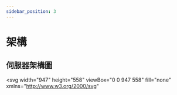 ```yaml
---
sidebar_position: 3
---
```


# 架構

## 伺服器架構圖

<svg
  width="947"
  height="558"
  viewBox="0 0 947 558"
  fill="none"
  xmlns="http://www.w3.org/2000/svg"
>
  <rect
    x="799.5"
    y="234.5"
    width="146"
    height="227"
    rx="3.5"
    fill="#88C8F3"
    fill-opacity="0.3"
    stroke="#3D76F1"
    stroke-width="3"
  />
  <rect
    x="820.5"
    y="329.5"
    width="105"
    height="36"
    rx="3.5"
    fill="#2758B9"
    fill-opacity="0.55"
    stroke="#1A45E2"
    stroke-width="3"
  />
  <path
    d="M833.538 346.104H831.671C831.637 345.862 831.567 345.648 831.462 345.46C831.357 345.27 831.222 345.108 831.057 344.974C830.893 344.841 830.702 344.739 830.486 344.668C830.273 344.597 830.042 344.561 829.792 344.561C829.34 344.561 828.947 344.673 828.611 344.898C828.276 345.119 828.016 345.443 827.832 345.869C827.647 346.293 827.555 346.807 827.555 347.412C827.555 348.034 827.647 348.557 827.832 348.98C828.019 349.403 828.281 349.723 828.616 349.939C828.951 350.155 829.339 350.263 829.779 350.263C830.026 350.263 830.255 350.23 830.465 350.165C830.678 350.099 830.867 350.004 831.032 349.879C831.197 349.751 831.333 349.597 831.441 349.415C831.552 349.233 831.629 349.026 831.671 348.793L833.538 348.801C833.489 349.202 833.369 349.588 833.175 349.96C832.985 350.329 832.728 350.66 832.404 350.953C832.083 351.243 831.7 351.473 831.254 351.643C830.81 351.811 830.309 351.895 829.749 351.895C828.971 351.895 828.275 351.719 827.661 351.366C827.05 351.014 826.567 350.504 826.212 349.837C825.86 349.169 825.684 348.361 825.684 347.412C825.684 346.46 825.863 345.651 826.221 344.983C826.579 344.315 827.065 343.807 827.678 343.457C828.292 343.105 828.982 342.929 829.749 342.929C830.255 342.929 830.724 343 831.156 343.142C831.59 343.284 831.975 343.491 832.31 343.764C832.646 344.034 832.918 344.365 833.129 344.757C833.342 345.149 833.478 345.598 833.538 346.104ZM836.825 351.776L834.328 343.048H836.344L837.788 349.112H837.861L839.455 343.048H841.18L842.77 349.125H842.847L844.291 343.048H846.307L843.81 351.776H842.011L840.349 346.07H840.281L838.624 351.776H836.825ZM847.92 351.776H845.942L848.955 343.048H851.333L854.342 351.776H852.364L850.178 345.043H850.11L847.92 351.776ZM847.796 348.345H852.467V349.785H847.796V348.345ZM858.169 351.776V343.048H864.05V344.57H860.015V346.649H863.747V348.17H860.015V350.254H864.067V351.776H858.169ZM865.517 351.776V343.048H871.398V344.57H867.362V346.649H871.095V348.17H867.362V350.254H871.415V351.776H865.517ZM874.829 351.776L872.332 343.048H874.348L875.792 349.112H875.865L877.458 343.048H879.184L880.774 349.125H880.85L882.295 343.048H884.311L881.814 351.776H880.015L878.353 346.07H878.285L876.627 351.776H874.829ZM888.442 348.277C888.442 347.22 888.583 346.247 888.864 345.358C889.148 344.469 889.581 343.645 890.164 342.886H891.898C891.676 343.168 891.47 343.511 891.28 343.918C891.09 344.321 890.924 344.764 890.782 345.247C890.64 345.73 890.529 346.23 890.449 346.747C890.37 347.261 890.33 347.771 890.33 348.277C890.33 348.95 890.398 349.631 890.534 350.318C890.674 351.003 890.861 351.639 891.097 352.227C891.336 352.815 891.603 353.297 891.898 353.672H890.164C889.581 352.913 889.148 352.089 888.864 351.2C888.583 350.311 888.442 349.337 888.442 348.277ZM894.716 343.048L896.476 346.023H896.544L898.312 343.048H900.396L897.733 347.412L900.456 351.776H898.334L896.544 348.797H896.476L894.686 351.776H892.572L895.304 347.412L892.624 343.048H894.716ZM901.53 351.776V345.23H903.26V346.385H903.337C903.473 346.001 903.7 345.699 904.018 345.477C904.337 345.256 904.717 345.145 905.16 345.145C905.609 345.145 905.991 345.257 906.307 345.481C906.622 345.703 906.832 346.004 906.937 346.385H907.006C907.139 346.01 907.381 345.71 907.73 345.486C908.082 345.258 908.499 345.145 908.979 345.145C909.589 345.145 910.085 345.339 910.466 345.729C910.849 346.115 911.041 346.663 911.041 347.374V351.776H909.23V347.731C909.23 347.368 909.133 347.095 908.94 346.913C908.747 346.731 908.506 346.641 908.216 346.641C907.886 346.641 907.629 346.746 907.445 346.956C907.26 347.163 907.168 347.437 907.168 347.778V351.776H905.408V347.693C905.408 347.372 905.315 347.116 905.131 346.926C904.949 346.736 904.709 346.641 904.41 346.641C904.209 346.641 904.027 346.692 903.865 346.794C903.706 346.893 903.58 347.034 903.486 347.216C903.392 347.395 903.345 347.605 903.345 347.847V351.776H901.53ZM914.29 343.048V351.776H912.475V343.048H914.29ZM918.804 348.277C918.804 349.337 918.662 350.311 918.378 351.2C918.097 352.089 917.665 352.913 917.083 353.672H915.348C915.57 353.391 915.776 353.047 915.966 352.641C916.157 352.234 916.323 351.791 916.465 351.311C916.607 350.828 916.718 350.328 916.797 349.811C916.877 349.294 916.917 348.783 916.917 348.277C916.917 347.604 916.847 346.925 916.708 346.24C916.571 345.553 916.384 344.916 916.145 344.331C915.909 343.743 915.644 343.261 915.348 342.886H917.083C917.665 343.645 918.097 344.469 918.378 345.358C918.662 346.247 918.804 347.22 918.804 348.277Z"
    fill="white"
  />
  <rect
    x="820.5"
    y="255.5"
    width="105"
    height="36"
    rx="3.5"
    fill="#2758B9"
    fill-opacity="0.55"
    stroke="#1A45E2"
    stroke-width="3"
  />
  <path
    d="M834.879 272.104H833.013C832.979 271.862 832.909 271.648 832.804 271.46C832.699 271.27 832.564 271.108 832.399 270.974C832.235 270.841 832.044 270.739 831.828 270.668C831.615 270.597 831.384 270.561 831.134 270.561C830.682 270.561 830.288 270.673 829.953 270.898C829.618 271.119 829.358 271.443 829.173 271.869C828.989 272.293 828.896 272.807 828.896 273.412C828.896 274.034 828.989 274.557 829.173 274.98C829.361 275.403 829.622 275.723 829.958 275.939C830.293 276.155 830.681 276.263 831.121 276.263C831.368 276.263 831.597 276.23 831.807 276.165C832.02 276.099 832.209 276.004 832.374 275.879C832.538 275.751 832.675 275.597 832.783 275.415C832.894 275.233 832.97 275.026 833.013 274.793L834.879 274.801C834.831 275.202 834.71 275.588 834.517 275.96C834.327 276.329 834.07 276.66 833.746 276.953C833.425 277.243 833.041 277.473 832.595 277.643C832.152 277.811 831.651 277.895 831.091 277.895C830.313 277.895 829.617 277.719 829.003 277.366C828.392 277.014 827.909 276.504 827.554 275.837C827.202 275.169 827.026 274.361 827.026 273.412C827.026 272.46 827.205 271.651 827.563 270.983C827.921 270.315 828.406 269.807 829.02 269.457C829.634 269.105 830.324 268.929 831.091 268.929C831.597 268.929 832.065 269 832.497 269.142C832.932 269.284 833.317 269.491 833.652 269.764C833.987 270.034 834.26 270.365 834.47 270.757C834.683 271.149 834.82 271.598 834.879 272.104ZM838.167 277.776L835.67 269.048H837.686L839.13 275.112H839.203L840.796 269.048H842.522L844.112 275.125H844.188L845.633 269.048H847.649L845.151 277.776H843.353L841.691 272.07H841.623L839.965 277.776H838.167ZM849.262 277.776H847.284L850.297 269.048H852.675L855.683 277.776H853.706L851.52 271.043H851.452L849.262 277.776ZM849.138 274.345H853.808V275.785H849.138V274.345ZM859.511 277.776V269.048H865.392V270.57H861.356V272.649H865.089V274.17H861.356V276.254H865.409V277.776H859.511ZM866.859 277.776V269.048H872.739V270.57H868.704V272.649H872.437V274.17H868.704V276.254H872.757V277.776H866.859ZM876.171 277.776L873.674 269.048H875.689L877.134 275.112H877.206L878.8 269.048H880.526L882.116 275.125H882.192L883.637 269.048H885.652L883.155 277.776H881.357L879.695 272.07H879.627L877.969 277.776H876.171ZM889.784 273.412C889.784 272.355 889.925 271.382 890.206 270.493C890.49 269.604 890.923 268.78 891.505 268.021H893.24C893.018 268.303 892.812 268.646 892.622 269.053C892.432 269.456 892.265 269.899 892.123 270.382C891.981 270.865 891.871 271.365 891.791 271.882C891.711 272.396 891.672 272.906 891.672 273.412C891.672 274.085 891.74 274.766 891.876 275.453C892.015 276.138 892.203 276.774 892.439 277.362C892.677 277.95 892.944 278.432 893.24 278.807H891.505C890.923 278.048 890.49 277.224 890.206 276.335C889.925 275.446 889.784 274.472 889.784 273.412ZM895.832 277.776H893.855L896.867 269.048H899.245L902.254 277.776H900.276L898.09 271.043H898.022L895.832 277.776ZM895.708 274.345H900.379V275.785H895.708V274.345ZM903.304 277.776V269.048H906.747C907.409 269.048 907.973 269.175 908.439 269.428C908.905 269.678 909.26 270.026 909.504 270.472C909.752 270.915 909.875 271.426 909.875 272.006C909.875 272.585 909.75 273.097 909.5 273.54C909.25 273.983 908.888 274.328 908.413 274.575C907.942 274.822 907.371 274.946 906.7 274.946H904.506V273.467H906.402C906.757 273.467 907.05 273.406 907.28 273.284C907.513 273.159 907.686 272.987 907.8 272.768C907.916 272.547 907.975 272.293 907.975 272.006C907.975 271.716 907.916 271.463 907.8 271.247C907.686 271.028 907.513 270.859 907.28 270.74C907.047 270.618 906.752 270.557 906.394 270.557H905.149V277.776H903.304ZM912.919 269.048V277.776H911.074V269.048H912.919ZM917.463 273.412C917.463 274.472 917.32 275.446 917.036 276.335C916.755 277.224 916.323 278.048 915.741 278.807H914.007C914.228 278.526 914.434 278.182 914.624 277.776C914.815 277.369 914.981 276.926 915.123 276.446C915.265 275.963 915.376 275.463 915.455 274.946C915.535 274.429 915.575 273.918 915.575 273.412C915.575 272.739 915.505 272.06 915.366 271.375C915.23 270.687 915.042 270.051 914.803 269.466C914.568 268.878 914.302 268.396 914.007 268.021H915.741C916.323 268.78 916.755 269.604 917.036 270.493C917.32 271.382 917.463 272.355 917.463 273.412Z"
    fill="white"
  />
  <rect
    x="820.5"
    y="403.5"
    width="105"
    height="36"
    rx="3.5"
    fill="#2758B9"
    fill-opacity="0.55"
    stroke="#1A45E2"
    stroke-width="3"
  />
  <path
    d="M852.367 421.412C852.367 422.364 852.187 423.173 851.826 423.841C851.468 424.508 850.979 425.018 850.36 425.371C849.743 425.72 849.05 425.895 848.28 425.895C847.505 425.895 846.809 425.719 846.192 425.366C845.576 425.014 845.089 424.504 844.731 423.837C844.373 423.169 844.194 422.361 844.194 421.412C844.194 420.46 844.373 419.651 844.731 418.983C845.089 418.315 845.576 417.807 846.192 417.457C846.809 417.105 847.505 416.929 848.28 416.929C849.05 416.929 849.743 417.105 850.36 417.457C850.979 417.807 851.468 418.315 851.826 418.983C852.187 419.651 852.367 420.46 852.367 421.412ZM850.496 421.412C850.496 420.795 850.404 420.276 850.219 419.852C850.037 419.429 849.78 419.108 849.448 418.889C849.116 418.67 848.726 418.561 848.28 418.561C847.834 418.561 847.445 418.67 847.113 418.889C846.78 419.108 846.522 419.429 846.337 419.852C846.155 420.276 846.064 420.795 846.064 421.412C846.064 422.028 846.155 422.548 846.337 422.972C846.522 423.395 846.78 423.716 847.113 423.935C847.445 424.153 847.834 424.263 848.28 424.263C848.726 424.263 849.116 424.153 849.448 423.935C849.78 423.716 850.037 423.395 850.219 422.972C850.404 422.548 850.496 422.028 850.496 421.412ZM853.7 428.23V419.23H855.489V420.329H855.57C855.65 420.153 855.765 419.974 855.916 419.793C856.069 419.608 856.268 419.454 856.512 419.332C856.759 419.207 857.066 419.145 857.433 419.145C857.91 419.145 858.35 419.27 858.754 419.52C859.157 419.767 859.48 420.141 859.721 420.641C859.963 421.138 860.083 421.761 860.083 422.511C860.083 423.241 859.965 423.858 859.73 424.361C859.497 424.861 859.178 425.24 858.775 425.499C858.374 425.754 857.926 425.882 857.428 425.882C857.076 425.882 856.776 425.824 856.529 425.707C856.285 425.591 856.085 425.445 855.928 425.268C855.772 425.089 855.653 424.909 855.57 424.727H855.515V428.23H853.7ZM855.477 422.503C855.477 422.892 855.531 423.231 855.639 423.521C855.747 423.811 855.903 424.037 856.107 424.199C856.312 424.358 856.561 424.437 856.853 424.437C857.149 424.437 857.399 424.356 857.603 424.195C857.808 424.03 857.963 423.802 858.068 423.513C858.176 423.22 858.23 422.883 858.23 422.503C858.23 422.125 858.177 421.793 858.072 421.506C857.967 421.219 857.812 420.994 857.607 420.832C857.403 420.67 857.151 420.589 856.853 420.589C856.558 420.589 856.308 420.668 856.103 420.824C855.901 420.98 855.747 421.202 855.639 421.489C855.531 421.776 855.477 422.114 855.477 422.503ZM864.276 425.903C863.603 425.903 863.024 425.767 862.538 425.494C862.055 425.219 861.683 424.829 861.421 424.327C861.16 423.821 861.029 423.223 861.029 422.533C861.029 421.859 861.16 421.268 861.421 420.76C861.683 420.251 862.051 419.855 862.525 419.571C863.002 419.287 863.562 419.145 864.204 419.145C864.636 419.145 865.038 419.214 865.41 419.354C865.785 419.49 866.112 419.696 866.39 419.972C866.671 420.247 866.89 420.594 867.046 421.011C867.203 421.426 867.281 421.912 867.281 422.469V422.967H861.754V421.842H865.572C865.572 421.581 865.515 421.349 865.401 421.148C865.288 420.946 865.13 420.788 864.928 420.675C864.73 420.558 864.498 420.5 864.234 420.5C863.958 420.5 863.714 420.564 863.501 420.692C863.291 420.817 863.126 420.986 863.007 421.199C862.887 421.409 862.826 421.643 862.823 421.902V422.972C862.823 423.295 862.883 423.575 863.002 423.811C863.124 424.047 863.296 424.229 863.518 424.356C863.739 424.484 864.002 424.548 864.306 424.548C864.508 424.548 864.693 424.52 864.86 424.463C865.028 424.406 865.171 424.321 865.291 424.207C865.41 424.094 865.501 423.954 865.563 423.79L867.242 423.901C867.157 424.304 866.982 424.656 866.718 424.957C866.457 425.256 866.119 425.489 865.704 425.656C865.292 425.821 864.816 425.903 864.276 425.903ZM870.281 421.991V425.776H868.465V419.23H870.195V420.385H870.272C870.417 420.004 870.66 419.703 871.001 419.481C871.342 419.257 871.755 419.145 872.241 419.145C872.695 419.145 873.092 419.244 873.43 419.443C873.768 419.642 874.031 419.926 874.218 420.295C874.406 420.662 874.499 421.099 874.499 421.608V425.776H872.684V421.932C872.687 421.531 872.585 421.219 872.377 420.994C872.17 420.767 871.884 420.653 871.521 420.653C871.276 420.653 871.061 420.706 870.873 420.811C870.688 420.916 870.543 421.07 870.438 421.271C870.336 421.47 870.284 421.71 870.281 421.991ZM878.342 425.882C877.845 425.882 877.395 425.754 876.991 425.499C876.591 425.24 876.273 424.861 876.037 424.361C875.804 423.858 875.687 423.241 875.687 422.511C875.687 421.761 875.808 421.138 876.05 420.641C876.291 420.141 876.612 419.767 877.013 419.52C877.416 419.27 877.858 419.145 878.338 419.145C878.704 419.145 879.01 419.207 879.254 419.332C879.501 419.454 879.7 419.608 879.851 419.793C880.004 419.974 880.121 420.153 880.2 420.329H880.255V417.048H882.067V425.776H880.277V424.727H880.2C880.115 424.909 879.994 425.089 879.838 425.268C879.684 425.445 879.484 425.591 879.237 425.707C878.993 425.824 878.694 425.882 878.342 425.882ZM878.917 424.437C879.21 424.437 879.457 424.358 879.659 424.199C879.863 424.037 880.02 423.811 880.128 423.521C880.238 423.231 880.294 422.892 880.294 422.503C880.294 422.114 880.24 421.776 880.132 421.489C880.024 421.202 879.868 420.98 879.663 420.824C879.459 420.668 879.21 420.589 878.917 420.589C878.619 420.589 878.368 420.67 878.163 420.832C877.959 420.994 877.804 421.219 877.699 421.506C877.594 421.793 877.541 422.125 877.541 422.503C877.541 422.883 877.594 423.22 877.699 423.513C877.807 423.802 877.961 424.03 878.163 424.195C878.368 424.356 878.619 424.437 878.917 424.437ZM885.426 425.899C885.008 425.899 884.636 425.827 884.309 425.682C883.982 425.534 883.724 425.317 883.534 425.03C883.346 424.74 883.252 424.379 883.252 423.947C883.252 423.584 883.319 423.278 883.453 423.031C883.586 422.784 883.768 422.585 883.998 422.435C884.228 422.284 884.489 422.17 884.782 422.094C885.078 422.017 885.387 421.963 885.711 421.932C886.092 421.892 886.399 421.855 886.632 421.821C886.864 421.784 887.034 421.73 887.139 421.659C887.244 421.588 887.296 421.483 887.296 421.344V421.318C887.296 421.048 887.211 420.839 887.041 420.692C886.873 420.544 886.634 420.47 886.325 420.47C885.998 420.47 885.738 420.543 885.545 420.687C885.352 420.829 885.224 421.008 885.161 421.224L883.482 421.088C883.568 420.69 883.735 420.347 883.985 420.057C884.235 419.764 884.558 419.54 884.953 419.383C885.35 419.224 885.811 419.145 886.333 419.145C886.697 419.145 887.045 419.187 887.377 419.273C887.713 419.358 888.009 419.49 888.268 419.669C888.529 419.848 888.735 420.078 888.886 420.359C889.036 420.638 889.112 420.972 889.112 421.361V425.776H887.39V424.868H887.339C887.234 425.072 887.093 425.253 886.917 425.409C886.741 425.562 886.529 425.683 886.282 425.771C886.035 425.856 885.749 425.899 885.426 425.899ZM885.945 424.646C886.213 424.646 886.448 424.594 886.653 424.489C886.857 424.381 887.018 424.236 887.134 424.054C887.251 423.872 887.309 423.666 887.309 423.436V422.741C887.252 422.778 887.174 422.812 887.075 422.844C886.978 422.872 886.869 422.899 886.747 422.925C886.624 422.947 886.502 422.969 886.38 422.989C886.258 423.006 886.147 423.021 886.048 423.035C885.835 423.067 885.649 423.116 885.489 423.185C885.33 423.253 885.207 423.345 885.119 423.462C885.031 423.575 884.987 423.717 884.987 423.888C884.987 424.135 885.076 424.324 885.255 424.454C885.437 424.582 885.667 424.646 885.945 424.646ZM894.002 419.23V420.594H890.06V419.23H894.002ZM890.955 417.662H892.77V423.764C892.77 423.932 892.796 424.062 892.847 424.156C892.898 424.247 892.969 424.311 893.06 424.348C893.154 424.385 893.262 424.403 893.384 424.403C893.469 424.403 893.554 424.396 893.639 424.382C893.725 424.365 893.79 424.352 893.835 424.344L894.121 425.695C894.03 425.723 893.902 425.756 893.737 425.793C893.573 425.832 893.372 425.856 893.137 425.865C892.699 425.882 892.315 425.824 891.986 425.69C891.659 425.557 891.405 425.349 891.223 425.068C891.041 424.787 890.952 424.432 890.955 424.003V417.662ZM897.051 425.899C896.633 425.899 896.261 425.827 895.934 425.682C895.607 425.534 895.349 425.317 895.159 425.03C894.971 424.74 894.877 424.379 894.877 423.947C894.877 423.584 894.944 423.278 895.078 423.031C895.211 422.784 895.393 422.585 895.623 422.435C895.853 422.284 896.114 422.17 896.407 422.094C896.703 422.017 897.012 421.963 897.336 421.932C897.717 421.892 898.024 421.855 898.257 421.821C898.489 421.784 898.659 421.73 898.764 421.659C898.869 421.588 898.921 421.483 898.921 421.344V421.318C898.921 421.048 898.836 420.839 898.666 420.692C898.498 420.544 898.259 420.47 897.95 420.47C897.623 420.47 897.363 420.543 897.17 420.687C896.977 420.829 896.849 421.008 896.786 421.224L895.107 421.088C895.193 420.69 895.36 420.347 895.61 420.057C895.86 419.764 896.183 419.54 896.578 419.383C896.975 419.224 897.436 419.145 897.958 419.145C898.322 419.145 898.67 419.187 899.002 419.273C899.338 419.358 899.634 419.49 899.893 419.669C900.154 419.848 900.36 420.078 900.511 420.359C900.661 420.638 900.737 420.972 900.737 421.361V425.776H899.015V424.868H898.964C898.859 425.072 898.718 425.253 898.542 425.409C898.366 425.562 898.154 425.683 897.907 425.771C897.66 425.856 897.374 425.899 897.051 425.899ZM897.57 424.646C897.838 424.646 898.073 424.594 898.278 424.489C898.482 424.381 898.643 424.236 898.759 424.054C898.876 423.872 898.934 423.666 898.934 423.436V422.741C898.877 422.778 898.799 422.812 898.7 422.844C898.603 422.872 898.494 422.899 898.372 422.925C898.249 422.947 898.127 422.969 898.005 422.989C897.883 423.006 897.772 423.021 897.673 423.035C897.46 423.067 897.274 423.116 897.114 423.185C896.955 423.253 896.832 423.345 896.744 423.462C896.656 423.575 896.612 423.717 896.612 423.888C896.612 424.135 896.701 424.324 896.88 424.454C897.062 424.582 897.292 424.646 897.57 424.646Z"
    fill="white"
  />
  <rect
    x="352.5"
    y="118.5"
    width="370"
    height="172"
    rx="3.5"
    fill="#6AE593"
    fill-opacity="0.3"
    stroke="#53DF65"
    stroke-width="3"
  />
  <rect
    x="603.5"
    y="133.5"
    width="105"
    height="36"
    rx="3.5"
    fill="#51D653"
    fill-opacity="0.55"
    stroke="#51E83A"
    stroke-width="3"
  />
  <path
    d="M619.677 149.558C619.643 149.214 619.497 148.947 619.238 148.757C618.98 148.567 618.629 148.472 618.186 148.472C617.885 148.472 617.63 148.514 617.423 148.599C617.216 148.682 617.056 148.797 616.946 148.945C616.838 149.092 616.784 149.26 616.784 149.447C616.778 149.604 616.811 149.74 616.882 149.856C616.956 149.973 617.056 150.074 617.184 150.159C617.312 150.241 617.46 150.314 617.627 150.376C617.795 150.436 617.974 150.487 618.164 150.53L618.948 150.717C619.329 150.803 619.679 150.916 619.997 151.058C620.315 151.2 620.591 151.375 620.823 151.582C621.056 151.79 621.237 152.034 621.365 152.315C621.495 152.597 621.562 152.919 621.565 153.283C621.562 153.817 621.426 154.28 621.156 154.672C620.889 155.061 620.502 155.364 619.997 155.579C619.494 155.793 618.887 155.899 618.177 155.899C617.473 155.899 616.859 155.791 616.336 155.575C615.816 155.359 615.41 155.04 615.118 154.616C614.828 154.19 614.676 153.663 614.662 153.035H616.447C616.467 153.328 616.551 153.572 616.698 153.768C616.849 153.962 617.049 154.108 617.299 154.207C617.552 154.304 617.838 154.352 618.156 154.352C618.468 154.352 618.74 154.307 618.97 154.216C619.203 154.125 619.383 153.999 619.511 153.837C619.639 153.675 619.703 153.489 619.703 153.278C619.703 153.082 619.645 152.918 619.528 152.784C619.414 152.651 619.247 152.537 619.025 152.443C618.806 152.349 618.538 152.264 618.22 152.187L617.27 151.949C616.534 151.77 615.953 151.49 615.527 151.109C615.1 150.729 614.889 150.216 614.892 149.571C614.889 149.043 615.029 148.581 615.314 148.186C615.6 147.791 615.994 147.483 616.494 147.261C616.994 147.04 617.562 146.929 618.198 146.929C618.846 146.929 619.412 147.04 619.895 147.261C620.38 147.483 620.758 147.791 621.028 148.186C621.298 148.581 621.437 149.038 621.446 149.558H619.677ZM625.729 155.903C625.067 155.903 624.495 155.763 624.012 155.481C623.532 155.197 623.161 154.803 622.9 154.297C622.638 153.788 622.508 153.199 622.508 152.528C622.508 151.852 622.638 151.261 622.9 150.756C623.161 150.247 623.532 149.852 624.012 149.571C624.495 149.287 625.067 149.145 625.729 149.145C626.391 149.145 626.962 149.287 627.442 149.571C627.925 149.852 628.298 150.247 628.559 150.756C628.82 151.261 628.951 151.852 628.951 152.528C628.951 153.199 628.82 153.788 628.559 154.297C628.298 154.803 627.925 155.197 627.442 155.481C626.962 155.763 626.391 155.903 625.729 155.903ZM625.738 154.497C626.039 154.497 626.29 154.412 626.492 154.241C626.694 154.068 626.846 153.832 626.948 153.534C627.053 153.236 627.106 152.896 627.106 152.516C627.106 152.135 627.053 151.795 626.948 151.497C626.846 151.199 626.694 150.963 626.492 150.79C626.29 150.616 626.039 150.53 625.738 150.53C625.434 150.53 625.178 150.616 624.971 150.79C624.766 150.963 624.611 151.199 624.506 151.497C624.404 151.795 624.353 152.135 624.353 152.516C624.353 152.896 624.404 153.236 624.506 153.534C624.611 153.832 624.766 154.068 624.971 154.241C625.178 154.412 625.434 154.497 625.738 154.497ZM633.089 155.903C632.418 155.903 631.842 155.761 631.359 155.477C630.879 155.19 630.509 154.793 630.251 154.284C629.995 153.776 629.867 153.19 629.867 152.528C629.867 151.858 629.996 151.27 630.255 150.764C630.516 150.256 630.887 149.859 631.367 149.575C631.847 149.288 632.418 149.145 633.08 149.145C633.651 149.145 634.151 149.249 634.58 149.456C635.009 149.663 635.349 149.954 635.599 150.329C635.849 150.704 635.986 151.145 636.012 151.651H634.299C634.251 151.324 634.123 151.061 633.915 150.862C633.711 150.66 633.442 150.56 633.11 150.56C632.829 150.56 632.583 150.636 632.373 150.79C632.165 150.94 632.004 151.16 631.887 151.45C631.771 151.74 631.712 152.091 631.712 152.503C631.712 152.92 631.769 153.276 631.883 153.568C631.999 153.861 632.163 154.084 632.373 154.237C632.583 154.391 632.829 154.467 633.11 154.467C633.317 154.467 633.504 154.425 633.668 154.339C633.836 154.254 633.974 154.131 634.082 153.969C634.192 153.804 634.265 153.606 634.299 153.376H636.012C635.984 153.876 635.847 154.317 635.603 154.697C635.361 155.075 635.028 155.371 634.602 155.584C634.175 155.797 633.671 155.903 633.089 155.903ZM638.819 153.892L638.823 151.714H639.088L641.184 149.23H643.268L640.451 152.52H640.021L638.819 153.892ZM637.174 155.776V147.048H638.99V155.776H637.174ZM641.265 155.776L639.339 152.925L640.549 151.642L643.392 155.776H641.265ZM646.872 155.903C646.199 155.903 645.619 155.767 645.133 155.494C644.651 155.219 644.278 154.829 644.017 154.327C643.756 153.821 643.625 153.223 643.625 152.533C643.625 151.859 643.756 151.268 644.017 150.76C644.278 150.251 644.646 149.855 645.121 149.571C645.598 149.287 646.158 149.145 646.8 149.145C647.232 149.145 647.633 149.214 648.006 149.354C648.381 149.49 648.707 149.696 648.986 149.972C649.267 150.247 649.486 150.594 649.642 151.011C649.798 151.426 649.876 151.912 649.876 152.469V152.967H644.349V151.842H648.168C648.168 151.581 648.111 151.349 647.997 151.148C647.883 150.946 647.726 150.788 647.524 150.675C647.325 150.558 647.094 150.5 646.83 150.5C646.554 150.5 646.31 150.564 646.097 150.692C645.886 150.817 645.722 150.986 645.602 151.199C645.483 151.409 645.422 151.643 645.419 151.902V152.972C645.419 153.295 645.479 153.575 645.598 153.811C645.72 154.047 645.892 154.229 646.114 154.356C646.335 154.484 646.598 154.548 646.902 154.548C647.104 154.548 647.288 154.52 647.456 154.463C647.624 154.406 647.767 154.321 647.886 154.207C648.006 154.094 648.097 153.954 648.159 153.79L649.838 153.901C649.753 154.304 649.578 154.656 649.314 154.957C649.053 155.256 648.714 155.489 648.3 155.656C647.888 155.821 647.412 155.903 646.872 155.903ZM654.543 149.23V150.594H650.601V149.23H654.543ZM651.496 147.662H653.311V153.764C653.311 153.932 653.337 154.062 653.388 154.156C653.439 154.247 653.51 154.311 653.601 154.348C653.695 154.385 653.803 154.403 653.925 154.403C654.01 154.403 654.095 154.396 654.18 154.382C654.266 154.365 654.331 154.352 654.376 154.344L654.662 155.695C654.571 155.723 654.443 155.756 654.278 155.793C654.114 155.832 653.913 155.856 653.678 155.865C653.24 155.882 652.857 155.824 652.527 155.69C652.2 155.557 651.946 155.349 651.764 155.068C651.582 154.787 651.493 154.432 651.496 154.003V147.662ZM663.271 149.558C663.237 149.214 663.091 148.947 662.832 148.757C662.573 148.567 662.223 148.472 661.779 148.472C661.478 148.472 661.224 148.514 661.017 148.599C660.809 148.682 660.65 148.797 660.539 148.945C660.431 149.092 660.377 149.26 660.377 149.447C660.372 149.604 660.404 149.74 660.475 149.856C660.549 149.973 660.65 150.074 660.778 150.159C660.906 150.241 661.054 150.314 661.221 150.376C661.389 150.436 661.568 150.487 661.758 150.53L662.542 150.717C662.923 150.803 663.272 150.916 663.591 151.058C663.909 151.2 664.184 151.375 664.417 151.582C664.65 151.79 664.831 152.034 664.958 152.315C665.089 152.597 665.156 152.919 665.159 153.283C665.156 153.817 665.02 154.28 664.75 154.672C664.483 155.061 664.096 155.364 663.591 155.579C663.088 155.793 662.481 155.899 661.771 155.899C661.066 155.899 660.453 155.791 659.93 155.575C659.41 155.359 659.004 155.04 658.711 154.616C658.421 154.19 658.27 153.663 658.255 153.035H660.041C660.061 153.328 660.145 153.572 660.292 153.768C660.443 153.962 660.643 154.108 660.893 154.207C661.146 154.304 661.431 154.352 661.75 154.352C662.062 154.352 662.333 154.307 662.564 154.216C662.796 154.125 662.977 153.999 663.105 153.837C663.233 153.675 663.296 153.489 663.296 153.278C663.296 153.082 663.238 152.918 663.122 152.784C663.008 152.651 662.841 152.537 662.619 152.443C662.4 152.349 662.132 152.264 661.814 152.187L660.863 151.949C660.127 151.77 659.546 151.49 659.12 151.109C658.694 150.729 658.483 150.216 658.485 149.571C658.483 149.043 658.623 148.581 658.907 148.186C659.194 147.791 659.588 147.483 660.088 147.261C660.588 147.04 661.156 146.929 661.792 146.929C662.44 146.929 663.005 147.04 663.488 147.261C663.974 147.483 664.352 147.791 664.622 148.186C664.892 148.581 665.031 149.038 665.039 149.558H663.271ZM669.349 155.903C668.675 155.903 668.096 155.767 667.61 155.494C667.127 155.219 666.755 154.829 666.494 154.327C666.232 153.821 666.102 153.223 666.102 152.533C666.102 151.859 666.232 151.268 666.494 150.76C666.755 150.251 667.123 149.855 667.597 149.571C668.075 149.287 668.634 149.145 669.276 149.145C669.708 149.145 670.11 149.214 670.482 149.354C670.857 149.49 671.184 149.696 671.462 149.972C671.744 150.247 671.962 150.594 672.119 151.011C672.275 151.426 672.353 151.912 672.353 152.469V152.967H666.826V151.842H670.644C670.644 151.581 670.587 151.349 670.474 151.148C670.36 150.946 670.202 150.788 670.001 150.675C669.802 150.558 669.57 150.5 669.306 150.5C669.031 150.5 668.786 150.564 668.573 150.692C668.363 150.817 668.198 150.986 668.079 151.199C667.959 151.409 667.898 151.643 667.896 151.902V152.972C667.896 153.295 667.955 153.575 668.075 153.811C668.197 154.047 668.369 154.229 668.59 154.356C668.812 154.484 669.075 154.548 669.379 154.548C669.58 154.548 669.765 154.52 669.932 154.463C670.1 154.406 670.244 154.321 670.363 154.207C670.482 154.094 670.573 153.954 670.636 153.79L672.315 153.901C672.229 154.304 672.055 154.656 671.79 154.957C671.529 155.256 671.191 155.489 670.776 155.656C670.364 155.821 669.888 155.903 669.349 155.903ZM673.538 155.776V149.23H675.298V150.372H675.366C675.485 149.966 675.685 149.659 675.967 149.452C676.248 149.241 676.572 149.136 676.938 149.136C677.029 149.136 677.127 149.142 677.232 149.153C677.337 149.165 677.43 149.18 677.509 149.2V150.811C677.424 150.785 677.306 150.763 677.156 150.743C677.005 150.723 676.867 150.713 676.742 150.713C676.475 150.713 676.236 150.771 676.026 150.888C675.819 151.001 675.654 151.16 675.532 151.365C675.413 151.57 675.353 151.805 675.353 152.072V155.776H673.538ZM684.749 149.23L682.461 155.776H680.415L678.127 149.23H680.045L681.404 153.913H681.472L682.827 149.23H684.749ZM688.45 155.903C687.777 155.903 687.197 155.767 686.712 155.494C686.229 155.219 685.857 154.829 685.595 154.327C685.334 153.821 685.203 153.223 685.203 152.533C685.203 151.859 685.334 151.268 685.595 150.76C685.857 150.251 686.224 149.855 686.699 149.571C687.176 149.287 687.736 149.145 688.378 149.145C688.81 149.145 689.212 149.214 689.584 149.354C689.959 149.49 690.285 149.696 690.564 149.972C690.845 150.247 691.064 150.594 691.22 151.011C691.376 151.426 691.455 151.912 691.455 152.469V152.967H685.928V151.842H689.746C689.746 151.581 689.689 151.349 689.575 151.148C689.462 150.946 689.304 150.788 689.102 150.675C688.903 150.558 688.672 150.5 688.408 150.5C688.132 150.5 687.888 150.564 687.675 150.692C687.464 150.817 687.3 150.986 687.18 151.199C687.061 151.409 687 151.643 686.997 151.902V152.972C686.997 153.295 687.057 153.575 687.176 153.811C687.298 154.047 687.47 154.229 687.692 154.356C687.913 154.484 688.176 154.548 688.48 154.548C688.682 154.548 688.866 154.52 689.034 154.463C689.202 154.406 689.345 154.321 689.464 154.207C689.584 154.094 689.675 153.954 689.737 153.79L691.416 153.901C691.331 154.304 691.156 154.656 690.892 154.957C690.631 155.256 690.293 155.489 689.878 155.656C689.466 155.821 688.99 155.903 688.45 155.903ZM692.639 155.776V149.23H694.399V150.372H694.467C694.587 149.966 694.787 149.659 695.068 149.452C695.349 149.241 695.673 149.136 696.04 149.136C696.131 149.136 696.229 149.142 696.334 149.153C696.439 149.165 696.531 149.18 696.611 149.2V150.811C696.526 150.785 696.408 150.763 696.257 150.743C696.107 150.723 695.969 150.713 695.844 150.713C695.577 150.713 695.338 150.771 695.128 150.888C694.92 151.001 694.756 151.16 694.633 151.365C694.514 151.57 694.455 151.805 694.455 152.072V155.776H692.639Z"
    fill="white"
  />
  <rect
    x="352.5"
    y="363.5"
    width="370"
    height="193"
    rx="3.5"
    fill="#E6B3E9"
    fill-opacity="0.3"
    stroke="#AA41E7"
    stroke-width="3"
  />
  <rect
    x="604.5"
    y="380.5"
    width="105"
    height="36"
    rx="3.5"
    fill="#FF36E1"
    fill-opacity="0.55"
    stroke="#FF2BEA"
    stroke-width="3"
  />
  <path
    d="M622.787 402.776V394.048H628.667V395.57H624.632V397.649H628.365V399.17H624.632V401.254H628.684V402.776H622.787ZM630.134 402.776V394.048H636.015V395.57H631.979V397.649H635.712V399.17H631.979V401.254H636.032V402.776H630.134ZM639.446 402.776L636.949 394.048H638.965L640.409 400.112H640.482L642.076 394.048H643.801L645.391 400.125H645.468L646.912 394.048H648.928L646.431 402.776H644.632L642.97 397.07H642.902L641.245 402.776H639.446ZM657.427 396.558C657.393 396.214 657.247 395.947 656.988 395.757C656.73 395.567 656.379 395.472 655.936 395.472C655.635 395.472 655.38 395.514 655.173 395.599C654.966 395.682 654.806 395.797 654.696 395.945C654.588 396.092 654.534 396.26 654.534 396.447C654.528 396.604 654.561 396.74 654.632 396.856C654.706 396.973 654.806 397.074 654.934 397.159C655.062 397.241 655.21 397.314 655.377 397.376C655.545 397.436 655.724 397.487 655.914 397.53L656.698 397.717C657.079 397.802 657.429 397.916 657.747 398.058C658.065 398.2 658.341 398.375 658.573 398.582C658.806 398.79 658.987 399.034 659.115 399.315C659.245 399.597 659.312 399.919 659.315 400.283C659.312 400.817 659.176 401.28 658.906 401.672C658.639 402.061 658.252 402.364 657.747 402.579C657.244 402.793 656.637 402.899 655.927 402.899C655.223 402.899 654.609 402.791 654.086 402.575C653.566 402.359 653.16 402.04 652.868 401.616C652.578 401.19 652.426 400.663 652.412 400.035H654.197C654.217 400.328 654.301 400.572 654.448 400.768C654.599 400.962 654.799 401.108 655.049 401.207C655.302 401.304 655.588 401.352 655.906 401.352C656.218 401.352 656.49 401.307 656.72 401.216C656.953 401.125 657.133 400.999 657.261 400.837C657.389 400.675 657.453 400.489 657.453 400.278C657.453 400.082 657.395 399.918 657.278 399.784C657.164 399.651 656.997 399.537 656.775 399.443C656.556 399.349 656.288 399.264 655.97 399.187L655.02 398.949C654.284 398.77 653.703 398.49 653.277 398.109C652.85 397.729 652.639 397.216 652.642 396.571C652.639 396.043 652.779 395.581 653.064 395.186C653.35 394.791 653.744 394.483 654.244 394.261C654.744 394.04 655.312 393.929 655.948 393.929C656.596 393.929 657.162 394.04 657.645 394.261C658.13 394.483 658.508 394.791 658.778 395.186C659.048 395.581 659.187 396.038 659.196 396.558H657.427ZM663.505 402.903C662.832 402.903 662.252 402.767 661.766 402.494C661.283 402.219 660.911 401.829 660.65 401.327C660.388 400.821 660.258 400.223 660.258 399.533C660.258 398.859 660.388 398.268 660.65 397.76C660.911 397.251 661.279 396.855 661.754 396.571C662.231 396.287 662.79 396.145 663.432 396.145C663.864 396.145 664.266 396.214 664.638 396.354C665.013 396.49 665.34 396.696 665.619 396.972C665.9 397.247 666.119 397.594 666.275 398.011C666.431 398.426 666.509 398.912 666.509 399.469V399.967H660.982V398.842H664.8C664.8 398.581 664.744 398.349 664.63 398.148C664.516 397.946 664.359 397.788 664.157 397.675C663.958 397.558 663.727 397.5 663.462 397.5C663.187 397.5 662.942 397.564 662.729 397.692C662.519 397.817 662.354 397.986 662.235 398.199C662.116 398.409 662.055 398.643 662.052 398.902V399.972C662.052 400.295 662.111 400.575 662.231 400.811C662.353 401.047 662.525 401.229 662.746 401.356C662.968 401.484 663.231 401.548 663.535 401.548C663.736 401.548 663.921 401.52 664.089 401.463C664.256 401.406 664.4 401.321 664.519 401.207C664.638 401.094 664.729 400.954 664.792 400.79L666.471 400.901C666.386 401.304 666.211 401.656 665.947 401.957C665.685 402.256 665.347 402.489 664.932 402.656C664.521 402.821 664.045 402.903 663.505 402.903ZM667.694 402.776V396.23H669.454V397.372H669.522C669.641 396.966 669.842 396.659 670.123 396.452C670.404 396.241 670.728 396.136 671.094 396.136C671.185 396.136 671.283 396.142 671.388 396.153C671.494 396.165 671.586 396.18 671.665 396.2V397.811C671.58 397.785 671.462 397.763 671.312 397.743C671.161 397.723 671.023 397.713 670.898 397.713C670.631 397.713 670.393 397.771 670.182 397.888C669.975 398.001 669.81 398.16 669.688 398.365C669.569 398.57 669.509 398.805 669.509 399.072V402.776H667.694ZM678.906 396.23L676.617 402.776H674.572L672.283 396.23H674.201L675.56 400.913H675.629L676.984 396.23H678.906ZM682.607 402.903C681.933 402.903 681.354 402.767 680.868 402.494C680.385 402.219 680.013 401.829 679.751 401.327C679.49 400.821 679.359 400.223 679.359 399.533C679.359 398.859 679.49 398.268 679.751 397.76C680.013 397.251 680.381 396.855 680.855 396.571C681.332 396.287 681.892 396.145 682.534 396.145C682.966 396.145 683.368 396.214 683.74 396.354C684.115 396.49 684.442 396.696 684.72 396.972C685.001 397.247 685.22 397.594 685.376 398.011C685.533 398.426 685.611 398.912 685.611 399.469V399.967H680.084V398.842H683.902C683.902 398.581 683.845 398.349 683.732 398.148C683.618 397.946 683.46 397.788 683.258 397.675C683.06 397.558 682.828 397.5 682.564 397.5C682.288 397.5 682.044 397.564 681.831 397.692C681.621 397.817 681.456 397.986 681.337 398.199C681.217 398.409 681.156 398.643 681.153 398.902V399.972C681.153 400.295 681.213 400.575 681.332 400.811C681.455 401.047 681.626 401.229 681.848 401.356C682.07 401.484 682.332 401.548 682.636 401.548C682.838 401.548 683.023 401.52 683.19 401.463C683.358 401.406 683.501 401.321 683.621 401.207C683.74 401.094 683.831 400.954 683.893 400.79L685.572 400.901C685.487 401.304 685.312 401.656 685.048 401.957C684.787 402.256 684.449 402.489 684.034 402.656C683.622 402.821 683.146 402.903 682.607 402.903ZM686.795 402.776V396.23H688.555V397.372H688.624C688.743 396.966 688.943 396.659 689.224 396.452C689.506 396.241 689.83 396.136 690.196 396.136C690.287 396.136 690.385 396.142 690.49 396.153C690.595 396.165 690.687 396.18 690.767 396.2V397.811C690.682 397.785 690.564 397.763 690.413 397.743C690.263 397.723 690.125 397.713 690 397.713C689.733 397.713 689.494 397.771 689.284 397.888C689.077 398.001 688.912 398.16 688.79 398.365C688.67 398.57 688.611 398.805 688.611 399.072V402.776H686.795Z"
    fill="white"
  />
  <rect
    x="489.5"
    y="1.5"
    width="96"
    height="44"
    rx="3.5"
    fill="#E57112"
    fill-opacity="0.55"
    stroke="#FF8B17"
    stroke-width="3"
  />
  <path
    d="M526.38 15.9091H529.148V24.4105C529.148 25.3651 528.92 26.2003 528.464 26.9162C528.012 27.6321 527.38 28.1903 526.566 28.5909C525.752 28.9872 524.804 29.1854 523.721 29.1854C522.635 29.1854 521.684 28.9872 520.87 28.5909C520.056 28.1903 519.424 27.6321 518.972 26.9162C518.52 26.2003 518.294 25.3651 518.294 24.4105V15.9091H521.062V24.174C521.062 24.6726 521.171 25.1158 521.388 25.5036C521.61 25.8913 521.921 26.196 522.321 26.4176C522.722 26.6392 523.189 26.75 523.721 26.75C524.258 26.75 524.725 26.6392 525.121 26.4176C525.522 26.196 525.831 25.8913 526.048 25.5036C526.27 25.1158 526.38 24.6726 526.38 24.174V15.9091ZM539.543 21.9815L537.05 22.1349C537.008 21.9219 536.916 21.7301 536.775 21.5597C536.635 21.3849 536.449 21.2464 536.219 21.1442C535.993 21.0376 535.723 20.9844 535.407 20.9844C534.986 20.9844 534.63 21.0739 534.34 21.2528C534.05 21.4276 533.905 21.6619 533.905 21.956C533.905 22.1903 533.999 22.3885 534.187 22.5504C534.374 22.7124 534.696 22.8423 535.152 22.9403L536.929 23.2983C537.883 23.4943 538.595 23.8097 539.064 24.2443C539.532 24.679 539.767 25.25 539.767 25.9574C539.767 26.6009 539.577 27.1655 539.198 27.6513C538.823 28.1371 538.307 28.5163 537.651 28.7891C536.999 29.0575 536.247 29.1918 535.395 29.1918C534.095 29.1918 533.059 28.9212 532.288 28.38C531.521 27.8345 531.072 27.093 530.939 26.1555L533.618 26.0149C533.699 26.4112 533.895 26.7138 534.206 26.9226C534.517 27.1271 534.915 27.2294 535.401 27.2294C535.878 27.2294 536.262 27.1378 536.552 26.9545C536.846 26.767 536.995 26.5263 536.999 26.2322C536.995 25.9851 536.89 25.7827 536.686 25.625C536.481 25.4631 536.166 25.3395 535.74 25.2543L534.04 24.9155C533.081 24.7237 532.367 24.3913 531.898 23.9183C531.434 23.4453 531.202 22.8423 531.202 22.1094C531.202 21.4787 531.372 20.9354 531.713 20.4794C532.058 20.0234 532.542 19.6719 533.164 19.4247C533.79 19.1776 534.523 19.054 535.363 19.054C536.603 19.054 537.579 19.3161 538.29 19.8402C539.006 20.3643 539.424 21.0781 539.543 21.9815ZM545.956 29.1918C544.946 29.1918 544.077 28.9872 543.348 28.5781C542.624 28.1648 542.065 27.581 541.673 26.8267C541.281 26.0682 541.085 25.1712 541.085 24.1357C541.085 23.1257 541.281 22.2393 541.673 21.4766C542.065 20.7138 542.617 20.1193 543.329 19.6932C544.045 19.267 544.884 19.054 545.847 19.054C546.495 19.054 547.098 19.1584 547.656 19.3672C548.219 19.5717 548.709 19.8807 549.126 20.294C549.548 20.7074 549.876 21.2273 550.111 21.8537C550.345 22.4759 550.462 23.2045 550.462 24.0398V24.7876H542.172V23.1001H547.899C547.899 22.7081 547.814 22.3608 547.643 22.0582C547.473 21.7557 547.236 21.5192 546.934 21.3487C546.636 21.174 546.288 21.0866 545.892 21.0866C545.479 21.0866 545.112 21.1825 544.793 21.3743C544.477 21.5618 544.23 21.8153 544.051 22.1349C543.872 22.4503 543.781 22.8018 543.776 23.1896V24.794C543.776 25.2798 543.866 25.6996 544.045 26.0533C544.228 26.407 544.486 26.6797 544.818 26.8714C545.151 27.0632 545.545 27.1591 546.001 27.1591C546.303 27.1591 546.58 27.1165 546.832 27.0312C547.083 26.946 547.298 26.8182 547.477 26.6477C547.656 26.4773 547.793 26.2685 547.886 26.0213L550.405 26.1875C550.277 26.7926 550.015 27.321 549.619 27.7727C549.227 28.2202 548.719 28.5696 548.097 28.821C547.479 29.0682 546.766 29.1918 545.956 29.1918ZM552.239 29V19.1818H554.879V20.8949H554.982C555.161 20.2855 555.461 19.8253 555.883 19.5142C556.305 19.1989 556.79 19.0412 557.34 19.0412C557.477 19.0412 557.624 19.0497 557.781 19.0668C557.939 19.0838 558.077 19.1072 558.197 19.1371V21.5533C558.069 21.5149 557.892 21.4808 557.666 21.451C557.44 21.4212 557.234 21.4062 557.046 21.4062C556.646 21.4062 556.288 21.4936 555.972 21.6683C555.661 21.8388 555.414 22.0774 555.231 22.3842C555.052 22.6911 554.962 23.0447 554.962 23.4453V29H552.239Z"
    fill="white"
  />
  <rect
    x="1.5"
    y="237.5"
    width="220"
    height="249"
    rx="3.5"
    fill="#DEFA28"
    fill-opacity="0.3"
    stroke="#F6FA10"
    stroke-width="3"
  />
  <rect
    x="98.5"
    y="258.5"
    width="105"
    height="36"
    rx="3.5"
    fill="#FBE733"
    fill-opacity="0.55"
    stroke="#FFFF10"
    stroke-width="3"
  />
  <path
    d="M126.39 272.048H128.666L131.069 277.912H131.171L133.575 272.048H135.85V280.776H134.061V275.095H133.988L131.73 280.733H130.511L128.252 275.074H128.18V280.776H126.39V272.048ZM139.203 280.899C138.785 280.899 138.413 280.827 138.086 280.682C137.76 280.534 137.501 280.317 137.311 280.03C137.123 279.74 137.03 279.379 137.03 278.947C137.03 278.584 137.096 278.278 137.23 278.031C137.363 277.784 137.545 277.585 137.775 277.435C138.005 277.284 138.267 277.17 138.559 277.094C138.855 277.017 139.165 276.963 139.488 276.932C139.869 276.892 140.176 276.855 140.409 276.821C140.642 276.784 140.811 276.73 140.916 276.659C141.021 276.588 141.074 276.483 141.074 276.344V276.318C141.074 276.048 140.988 275.839 140.818 275.692C140.65 275.544 140.412 275.47 140.102 275.47C139.775 275.47 139.515 275.543 139.322 275.687C139.129 275.829 139.001 276.008 138.939 276.224L137.26 276.088C137.345 275.69 137.513 275.347 137.763 275.057C138.013 274.764 138.335 274.54 138.73 274.383C139.128 274.224 139.588 274.145 140.111 274.145C140.474 274.145 140.822 274.187 141.155 274.273C141.49 274.358 141.787 274.49 142.045 274.669C142.307 274.848 142.513 275.078 142.663 275.359C142.814 275.638 142.889 275.972 142.889 276.361V280.776H141.167V279.868H141.116C141.011 280.072 140.871 280.253 140.694 280.409C140.518 280.562 140.307 280.683 140.059 280.771C139.812 280.856 139.527 280.899 139.203 280.899ZM139.723 279.646C139.99 279.646 140.226 279.594 140.43 279.489C140.635 279.381 140.795 279.236 140.912 279.054C141.028 278.872 141.086 278.666 141.086 278.436V277.741C141.03 277.778 140.952 277.812 140.852 277.844C140.755 277.872 140.646 277.899 140.524 277.925C140.402 277.947 140.28 277.969 140.157 277.989C140.035 278.006 139.925 278.021 139.825 278.035C139.612 278.067 139.426 278.116 139.267 278.185C139.108 278.253 138.984 278.345 138.896 278.462C138.808 278.575 138.764 278.717 138.764 278.888C138.764 279.135 138.853 279.324 139.032 279.454C139.214 279.582 139.444 279.646 139.723 279.646ZM144.297 280.776V274.23H146.057V275.372H146.126C146.245 274.966 146.445 274.659 146.726 274.452C147.008 274.241 147.331 274.136 147.698 274.136C147.789 274.136 147.887 274.142 147.992 274.153C148.097 274.165 148.189 274.18 148.269 274.2V275.811C148.184 275.785 148.066 275.763 147.915 275.743C147.765 275.723 147.627 275.713 147.502 275.713C147.235 275.713 146.996 275.771 146.786 275.888C146.579 276.001 146.414 276.16 146.292 276.365C146.172 276.57 146.113 276.805 146.113 277.072V280.776H144.297ZM149.208 280.776V274.23H151.023V280.776H149.208ZM150.119 273.386C149.85 273.386 149.618 273.297 149.425 273.118C149.235 272.936 149.139 272.719 149.139 272.466C149.139 272.216 149.235 272.001 149.425 271.822C149.618 271.641 149.85 271.55 150.119 271.55C150.389 271.55 150.619 271.641 150.81 271.822C151.003 272.001 151.1 272.216 151.1 272.466C151.1 272.719 151.003 272.936 150.81 273.118C150.619 273.297 150.389 273.386 150.119 273.386ZM154.344 280.899C153.926 280.899 153.554 280.827 153.227 280.682C152.9 280.534 152.642 280.317 152.452 280.03C152.264 279.74 152.17 279.379 152.17 278.947C152.17 278.584 152.237 278.278 152.371 278.031C152.504 277.784 152.686 277.585 152.916 277.435C153.146 277.284 153.407 277.17 153.7 277.094C153.996 277.017 154.305 276.963 154.629 276.932C155.01 276.892 155.317 276.855 155.55 276.821C155.782 276.784 155.952 276.73 156.057 276.659C156.162 276.588 156.214 276.483 156.214 276.344V276.318C156.214 276.048 156.129 275.839 155.959 275.692C155.791 275.544 155.552 275.47 155.243 275.47C154.916 275.47 154.656 275.543 154.463 275.687C154.27 275.829 154.142 276.008 154.079 276.224L152.4 276.088C152.486 275.69 152.653 275.347 152.903 275.057C153.153 274.764 153.476 274.54 153.871 274.383C154.268 274.224 154.728 274.145 155.251 274.145C155.615 274.145 155.963 274.187 156.295 274.273C156.63 274.358 156.927 274.49 157.186 274.669C157.447 274.848 157.653 275.078 157.804 275.359C157.954 275.638 158.03 275.972 158.03 276.361V280.776H156.308V279.868H156.257C156.152 280.072 156.011 280.253 155.835 280.409C155.659 280.562 155.447 280.683 155.2 280.771C154.953 280.856 154.667 280.899 154.344 280.899ZM154.863 279.646C155.13 279.646 155.366 279.594 155.571 279.489C155.775 279.381 155.936 279.236 156.052 279.054C156.169 278.872 156.227 278.666 156.227 278.436V277.741C156.17 277.778 156.092 277.812 155.993 277.844C155.896 277.872 155.787 277.899 155.665 277.925C155.542 277.947 155.42 277.969 155.298 277.989C155.176 278.006 155.065 278.021 154.966 278.035C154.753 278.067 154.567 278.116 154.407 278.185C154.248 278.253 154.125 278.345 154.037 278.462C153.949 278.575 153.905 278.717 153.905 278.888C153.905 279.135 153.994 279.324 154.173 279.454C154.355 279.582 154.585 279.646 154.863 279.646ZM162.566 280.776H159.472V272.048H162.591C163.469 272.048 164.225 272.223 164.858 272.572C165.492 272.919 165.979 273.418 166.32 274.068C166.664 274.719 166.836 275.497 166.836 276.403C166.836 277.312 166.664 278.094 166.32 278.747C165.979 279.401 165.489 279.902 164.85 280.251C164.214 280.601 163.452 280.776 162.566 280.776ZM161.317 279.195H162.489C163.035 279.195 163.493 279.098 163.866 278.905C164.241 278.709 164.522 278.406 164.709 277.997C164.9 277.585 164.995 277.054 164.995 276.403C164.995 275.758 164.9 275.231 164.709 274.822C164.522 274.413 164.242 274.112 163.87 273.919C163.498 273.726 163.039 273.629 162.493 273.629H161.317V279.195ZM168.203 280.776V272.048H171.697C172.339 272.048 172.874 272.143 173.303 272.334C173.732 272.524 174.055 272.788 174.271 273.126C174.487 273.462 174.595 273.848 174.595 274.285C174.595 274.626 174.526 274.926 174.39 275.185C174.254 275.44 174.066 275.651 173.828 275.815C173.592 275.977 173.322 276.092 173.018 276.16V276.246C173.35 276.26 173.661 276.354 173.951 276.527C174.244 276.7 174.481 276.943 174.663 277.256C174.845 277.565 174.936 277.935 174.936 278.364C174.936 278.827 174.82 279.24 174.59 279.604C174.363 279.964 174.026 280.25 173.58 280.46C173.134 280.67 172.585 280.776 171.931 280.776H168.203ZM170.048 279.267H171.552C172.066 279.267 172.441 279.169 172.677 278.973C172.913 278.774 173.031 278.51 173.031 278.18C173.031 277.939 172.972 277.726 172.856 277.541C172.74 277.356 172.573 277.212 172.357 277.106C172.144 277.001 171.89 276.949 171.595 276.949H170.048V279.267ZM170.048 275.7H171.416C171.668 275.7 171.893 275.656 172.089 275.568C172.288 275.477 172.444 275.349 172.558 275.185C172.674 275.02 172.732 274.822 172.732 274.592C172.732 274.277 172.62 274.023 172.396 273.829C172.174 273.636 171.859 273.54 171.45 273.54H170.048V275.7Z"
    fill="white"
  />
  <path
    d="M650.354 170.646C650.158 170.451 649.842 170.451 649.646 170.646L646.464 173.828C646.269 174.024 646.269 174.34 646.464 174.536C646.66 174.731 646.976 174.731 647.172 174.536L650 171.707L652.828 174.536C653.024 174.731 653.34 174.731 653.536 174.536C653.731 174.34 653.731 174.024 653.536 173.828L650.354 170.646ZM650 380L650.5 380L650.5 171L650 171L649.5 171L649.5 380L650 380Z"
    fill="white"
  />
  <path
    d="M760 275.582L760 275.082L760 275.582ZM750 285.582L749.5 285.582L749.5 285.582L750 285.582ZM750 318L750.5 318V318L750 318ZM750 382.5L750.5 382.5L750.5 382.5L750 382.5ZM740 392.5L740 393L740 393L740 392.5ZM712.147 392.854C711.951 392.658 711.951 392.342 712.147 392.146L715.328 388.964C715.524 388.769 715.84 388.769 716.036 388.964C716.231 389.16 716.231 389.476 716.036 389.672L713.207 392.5L716.036 395.328C716.231 395.524 716.231 395.84 716.036 396.036C715.84 396.231 715.524 396.231 715.328 396.036L712.147 392.854ZM820.61 275.582L820.61 276.082L760 276.082L760 275.582L760 275.082L820.61 275.082L820.61 275.582ZM750 285.582L750.5 285.582L750.5 318L750 318L749.5 318L749.5 285.582L750 285.582ZM750 318L750.5 318L750.5 382.5L750 382.5L749.5 382.5L749.5 318L750 318ZM740 392.5L740 393L712.5 393L712.5 392.5L712.5 392L740 392L740 392.5ZM750 382.5L750.5 382.5C750.5 388.299 745.799 393 740 393L740 392.5L740 392C745.247 392 749.5 387.747 749.5 382.5L750 382.5ZM760 275.582L760 276.082C754.753 276.082 750.5 280.335 750.5 285.582L750 285.582L749.5 285.582C749.5 279.783 754.201 275.082 760 275.082L760 275.582Z"
    fill="white"
  />
  <path
    d="M323 276.752L323 276.252L323 276.252L323 276.752ZM206.237 277.105C206.041 276.91 206.041 276.593 206.237 276.398L209.419 273.216C209.614 273.021 209.93 273.021 210.126 273.216C210.321 273.411 210.321 273.728 210.126 273.923L207.297 276.752L210.126 279.58C210.321 279.775 210.321 280.092 210.126 280.287C209.93 280.483 209.614 280.483 209.419 280.287L206.237 277.105ZM333 295L332.5 295L332.5 295L333 295ZM333 286.752L333.5 286.752L333.5 286.752L333 286.752ZM642.354 380.354C642.158 380.549 641.842 380.549 641.646 380.354L638.464 377.172C638.269 376.976 638.269 376.66 638.464 376.464C638.66 376.269 638.976 376.269 639.172 376.464L642 379.293L644.828 376.464C645.024 376.269 645.34 376.269 645.535 376.464C645.731 376.66 645.731 376.976 645.535 377.172L642.354 380.354ZM642 315L641.5 315V315L642 315ZM632 305L632 304.5H632L632 305ZM343 305L343 304.5L343 304.5L343 305ZM323 276.752L323 277.252L206.59 277.252L206.59 276.752L206.59 276.252L323 276.252L323 276.752ZM333 295L332.5 295L332.5 286.752L333 286.752L333.5 286.752L333.5 295L333 295ZM642 380L641.5 380L641.5 315L642 315L642.5 315L642.5 380L642 380ZM632 305L632 305.5L343 305.5L343 305L343 304.5L632 304.5L632 305ZM642 315L641.5 315C641.5 309.753 637.247 305.5 632 305.5L632 305L632 304.5C637.799 304.5 642.5 309.201 642.5 315L642 315ZM333 295L333.5 295C333.5 300.247 337.753 304.5 343 304.5L343 305L343 305.5C337.201 305.5 332.5 300.799 332.5 295L333 295ZM323 276.752L323 276.252C328.799 276.252 333.5 280.953 333.5 286.752L333 286.752L332.5 286.752C332.5 281.505 328.247 277.252 323 277.252L323 276.752Z"
    fill="white"
  />
  <path
    d="M711.649 410.356C711.454 410.161 711.454 409.844 711.649 409.649L714.831 406.467C715.027 406.271 715.343 406.271 715.538 406.467C715.734 406.662 715.734 406.978 715.538 407.174L712.71 410.002L715.539 412.831C715.734 413.026 715.734 413.342 715.539 413.538C715.343 413.733 715.027 413.733 714.832 413.538L711.649 410.356ZM757.501 410.001L757.501 410.501L712.003 410.502L712.003 410.002L712.003 409.502L757.501 409.501L757.501 410.001ZM821 347.958L821 348.458L777.5 348.458L777.5 347.958L777.5 347.458L821 347.458L821 347.958ZM767.5 357.958L768 357.958L768 400.001L767.5 400.001L767 400.001L767 357.958L767.5 357.958ZM777.5 347.958L777.5 348.458C772.254 348.458 768 352.711 768 357.958L767.5 357.958L767 357.958C767 352.159 771.701 347.458 777.5 347.458L777.5 347.958ZM757.501 410.001L757.501 409.501C762.747 409.5 767 405.247 767 400.001L767.5 400.001L768 400.001C768 405.799 763.299 410.5 757.501 410.501L757.501 410.001Z"
    fill="white"
  />
  <path
    d="M537.574 66.6788L537.074 66.6788L537.074 66.6788L537.574 66.6788ZM537.927 48.1464C537.732 47.9512 537.415 47.9512 537.22 48.1464L534.038 51.3284C533.843 51.5237 533.843 51.8403 534.038 52.0355C534.233 52.2308 534.55 52.2308 534.745 52.0355L537.574 49.2071L540.402 52.0355C540.597 52.2308 540.914 52.2308 541.109 52.0355C541.305 51.8403 541.305 51.5237 541.109 51.3284L537.927 48.1464ZM649.872 86.8756L650.372 86.8756V86.8756L649.872 86.8756ZM639.893 76.8757L639.894 76.3757L639.894 76.3757L639.893 76.8757ZM547.552 76.6788L547.551 77.1788L547.551 77.1788L547.552 76.6788ZM537.574 66.6788L538.074 66.6788L538.074 48.5L537.574 48.5L537.074 48.5L537.074 66.6788L537.574 66.6788ZM649.872 133L650.372 133L650.372 86.8756L649.872 86.8756L649.372 86.8756L649.372 133L649.872 133ZM639.893 76.8757L639.894 76.3757L547.553 76.1788L547.552 76.6788L547.551 77.1788L639.892 77.3757L639.893 76.8757ZM649.872 86.8756L650.372 86.8756C650.372 81.0854 645.684 76.388 639.894 76.3757L639.893 76.8757L639.892 77.3757C645.131 77.3868 649.372 81.6368 649.372 86.8756L649.872 86.8756ZM537.574 66.6788L537.074 66.6788C537.074 72.4691 541.761 77.1664 547.551 77.1788L547.552 76.6788L547.553 76.1788C542.315 76.1676 538.074 71.9176 538.074 66.6788L537.574 66.6788Z"
    fill="white"
  />
</svg>

